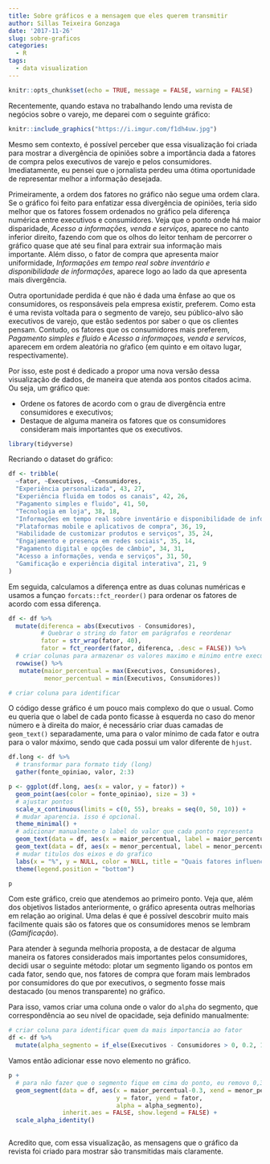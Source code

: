 ```yaml
---
title: Sobre gráficos e a mensagem que eles querem transmitir
author: Sillas Teixeira Gonzaga
date: '2017-11-26'
slug: sobre-graficos
categories:
  - R
tags:
  - data visualization
---
```



```r
knitr::opts_chunk$set(echo = TRUE, message = FALSE, warning = FALSE)
```


Recentemente, quando estava no trabalhando lendo uma revista de negócios sobre o varejo, me deparei com o seguinte gráfico:

```r
knitr::include_graphics("https://i.imgur.com/f1dh4uw.jpg")
```


Mesmo sem contexto, é possível perceber que essa visualização foi criada para mostrar a divergência de opiniões sobre a importância dada a fatores de compra pelos executivos de varejo e pelos consumidores. Imediatamente, eu pensei que o jornalista perdeu uma ótima oportunidade de representar melhor a informação desejada.

Primeiramente, a ordem dos fatores no gráfico não segue uma ordem clara. Se o gráfico foi feito para enfatizar essa divergência de opiniões, teria sido melhor que os fatores fossem ordenados no gráfico pela diferença numérica entre executivos e consumidores. Veja que o ponto onde há maior disparidade, *Acesso a informações, venda e serviços*, aparece no canto inferior direito, fazendo com que os olhos do leitor tenham de percorrer o gráfico quase que até seu final para extrair sua informação mais importante. Além disso, o fator de compra que apresenta maior uniformidade, *Informações em tempo real sobre inventário e disponibilidade de informações*, aparece logo ao lado da que apresenta mais divergência.

Outra oportunidade perdida é que não é dada uma ênfase ao que os consumidores, os responsáveis pela empresa existir, preferem. Como esta é uma revista voltada para o segmento de varejo, seu público-alvo são executivos de varejo, que estão sedentos por saber o que os clientes pensam. Contudo, os fatores que os consumidores mais preferem, *Pagamento simples e fluido* e *Acesso a informaçoes, venda e servicos*, aparecem em ordem aleatória no gŕafico (em quinto e em oitavo lugar, respectivamente).

Por isso, este post é dedicado a propor uma nova versão dessa visualização de dados, de maneira que atenda aos pontos citados acima. Ou seja, um gráfico que: 

* Ordene os fatores de acordo com o grau de divergência entre consumidores e executivos;  
* Destaque de alguma maneira os fatores que os consumidores consideram mais importantes que os executivos.  


```r
library(tidyverse)
```

Recriando o dataset do gráfico:

```r
df <- tribble(
  ~fator, ~Executivos, ~Consumidores,
  "Experiência personalizada", 43, 27,
  "Experiência fluida em todos os canais", 42, 26,
  "Pagamento simples e fluido", 41, 50,
  "Tecnologia em loja", 38, 18,
  "Informações em tempo real sobre inventário e disponibilidade de informações", 37, 38,
  "Plataformas mobile e aplicativos de compra", 36, 19,
  "Habilidade de customizar produtos e serviços", 35, 24,
  "Engajamento e presença em redes sociais", 35, 14,
  "Pagamento digital e opções de câmbio", 34, 31,
  "Acesso a informações, venda e serviços", 31, 50,
  "Gamificação e experiência digital interativa", 21, 9
)
```

Em seguida, calculamos a diferença entre as duas colunas numéricas e usamos a funçao `forcats::fct_reorder()` para ordenar os fatores de acordo com essa diferença.

```r
df <- df %>% 
  mutate(diferenca = abs(Executivos - Consumidores),
         # Quebrar o string do fator em parágrafos e reordenar
         fator = str_wrap(fator, 40),
         fator = fct_reorder(fator, diferenca, .desc = FALSE)) %>% 
  # criar colunas para armazenar os valores maximo e minimo entre executivos e consumidores 
  rowwise() %>% 
   mutate(maior_percentual = max(Executivos, Consumidores),
          menor_percentual = min(Executivos, Consumidores))

# criar coluna para identificar 
```

O código desse gráfico é um pouco mais complexo do que o usual. Como eu queria que o label de cada ponto ficasse à esquerda no caso do menor número e à direita do maior, é necessário criar duas camadas de `geom_text()` separadamente, uma para o valor mínimo de cada fator e outra para o valor máximo, sendo que cada possui um valor diferente de `hjust`.


```r
df.long <- df %>% 
  # transformar para formato tidy (long)
  gather(fonte_opiniao, valor, 2:3)

p <- ggplot(df.long, aes(x = valor, y = fator)) +
  geom_point(aes(color = fonte_opiniao), size = 3) +
  # ajustar pontos
  scale_x_continuous(limits = c(0, 55), breaks = seq(0, 50, 10)) +
  # mudar aparencia. isso é opcional.
  theme_minimal() + 
  # adicionar manualmente o label do valor que cada ponto representa
  geom_text(data = df, aes(x = maior_percentual, label = maior_percentual), hjust = -0.3) +
  geom_text(data = df, aes(x = menor_percentual, label = menor_percentual), hjust = 1.4) +
  # mudar titulos dos eixos e do grafico
  labs(x = "%", y = NULL, color = NULL, title = "Quais fatores influenciam a compra?") +
  theme(legend.position = "bottom")

p
```

Com este gráfico, creio que atendemos ao primeiro ponto. Veja que, além dos objetivos listados anteriormente, o gráfico apresenta outras melhorias em relação ao original. Uma delas é que é possível descobrir muito mais facilmente quais são os fatores que os consumidores menos se lembram (*Gamificação*).

Para atender à segunda melhoria proposta, a de destacar de alguma maneira os fatores considerados mais importantes pelos consumidores, decidi usar o seguinte método: plotar um segmento ligando os pontos em cada fator, sendo que, nos fatores de compra que foram mais lembrados por consumidores do que por executivos, o segmento fosse mais destacado (ou menos transparente) no gráfico.

Para isso, vamos criar uma coluna onde o valor do `alpha` do segmento, que correspondência ao seu nível de opacidade, seja definido manualmente:
```r
# criar coluna para identificar quem da mais importancia ao fator
df <- df %>% 
  mutate(alpha_segmento = if_else(Executivos - Consumidores > 0, 0.2, 1))


```

Vamos então adicionar esse novo elemento no gráfico.

```r
p + 
  # para não fazer que o segmento fique em cima do ponto, eu removo 0,3 de cada lado dele
  geom_segment(data = df, aes(x = maior_percentual-0.3, xend = menor_percentual+0.3,
                              y = fator, yend = fator,
                              alpha = alpha_segmento),
               inherit.aes = FALSE, show.legend = FALSE) +
  scale_alpha_identity()



```

Acredito que, com essa visualização, as mensagens que o gráfico da revista foi criado para mostrar são transmitidas mais claramente.
